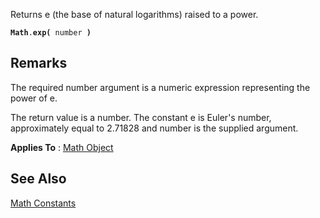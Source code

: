 Returns e (the base of natural logarithms) raised to a power.

 '''Math'''.'''exp(''' number ''')''' 
==Remarks==
The required number argument is a numeric expression representing the power of e.

The return value is a number. The constant e is Euler's number, approximately equal to 2.71828 and number is the supplied argument.

'''Applies To''' : [[javascript/Math|Math Object]]


==See Also==

              
[[javascript/Math/constants|Math Constants]]
